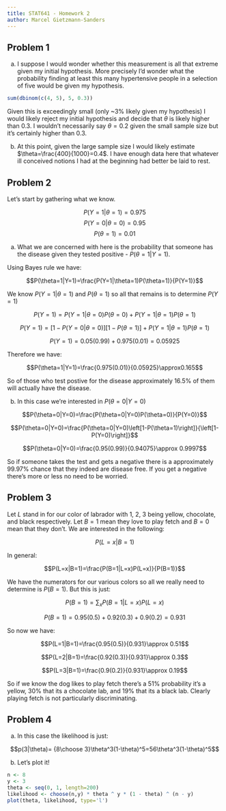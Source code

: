 ```yaml
---
title: STAT641 - Homework 2
author: Marcel Gietzmann-Sanders
---
```


## Problem 1

(a) I suppose I would wonder whether this measurement is all that extreme given
my initial hypothesis. More precisely I'd wonder what the probability finding at 
least this many hypertensive people in a selection of five would be given my
hypothesis. 

```r
sum(dbinom(c(4, 5), 5, 0.3))
```

Given this is exceedingly small (only ~3% likely given my hypothesis)
I would likely reject my initial hypothesis and decide that $\theta$ is likely 
higher than 0.3. I wouldn't necessarily say $\theta=0.2$ given the small sample size
but it's certainly higher than 0.3. 

(b) At this point, given the large sample size I would likely estimate $\theta=\frac{400}{1000}=0.4$.
I have enough data here that whatever ill conceived notions I had at the beginning had better be 
laid to rest. 

## Problem 2

Let's start by gathering what we know. 

$$P(Y=1|\theta = 1)=0.975$$
$$P(Y=0|\theta=0)=0.95$$
$$P(\theta=1)=0.01$$

(a) What we are concerned with here is the probability that someone has the
disease given they tested positive - $P(\theta=1|Y=1)$.

Using Bayes rule we have:

$$P(\theta=1|Y=1)=\frac{P(Y=1|\theta=1)P(\theta=1)}{P(Y=1)}$$

We know $P(Y=1|\theta=1)$ and $P(\theta=1)$ so all that remains is to determine 
$P(Y=1)$

$$P(Y=1)=P(Y=1|\theta=0)P(\theta=0)+P(Y=1|\theta=1)P(\theta=1)$$

$$P(Y=1)=\left[1-P(Y=0|\theta=0)\right]\left[1-P(\theta=1)\right]+P(Y=1|\theta=1)P(\theta=1)$$

$$P(Y=1)=0.05(0.99) + 0.975(0.01)=0.05925$$

Therefore we have:

$$P(\theta=1|Y=1)=\frac{0.975(0.01)}{0.05925}\approx0.165$$

So of those who test postive for the disease approximately 16.5% of them 
will actually have the disease. 

(b) In this case we're interested in $P(\theta=0|Y=0)$

$$P(\theta=0|Y=0)=\frac{P(\theta=0|Y=0)P(\theta=0)}{P(Y=0)}$$

$$P(\theta=0|Y=0)=\frac{P(\theta=0|Y=0)\left[1-P(\theta=1)\right]}{\left[1-P(Y=0)\right]}$$

$$P(\theta=0|Y=0)=\frac{0.95(0.99)}{0.94075}\approx 0.9997$$

So if someone takes the test and gets a negative there is a approximately 99.97% chance that
they indeed are disease free. If you get a negative there's more or less no need to be worried.

## Problem 3

Let $L$ stand in for our color of labrador with 1, 2, 3 being yellow, 
chocolate, and black respectively. Let $B=1$ mean they love to play 
fetch and $B=0$ mean that they don't. We are interested in the following:

$$P(L=x|B=1)$$

In general:

$$P(L=x|B=1)=\frac{P(B=1|L=x)P(L=x)}{P(B=1)}$$

We have the numerators for our various colors so all we really need to 
determine is $P(B=1)$. But this is just:

$$P(B=1)=\sum_x P(B=1|L=x)P(L=x)$$

$$P(B=1)=0.95(0.5)+0.92(0.3) +0.9(0.2)=0.931$$

So now we have:

$$P(L=1|B=1)=\frac{0.95(0.5)}{0.931}\approx 0.51$$

$$P(L=2|B=1)=\frac{0.92(0.3)}{0.931}\approx 0.3$$

$$P(L=3|B=1)=\frac{0.9(0.2)}{0.931}\approx 0.19$$

So if we know the dog likes to play fetch there's a 51% probability it's a yellow,
30% that its a chocolate lab, and 19% that its a black lab. Clearly playing fetch 
is not particularly discriminating. 

## Problem 4

a. In this case the likelihood is just:

$$p(3|\theta)= {8\choose 3}\theta^3(1-\theta)^5=56\theta^3(1-\theta)^5$$

b. Let's plot it!

```r
n <- 8
y <- 3
theta <- seq(0, 1, length=200)
likelihood <- choose(n,y) * theta ^ y * (1 - theta) ^ (n - y)
plot(theta, likelihood, type='l')
```
